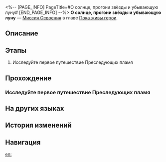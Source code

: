 <%-- [PAGE_INFO]
PageTitle=#О солнце, прогони звёзды и убывающую луну#
[END_PAGE_INFO] --%>
{{Дополнить|Диалоги.}}
{{Миссия Инфобокс
|id              = 1040603
|Название        = 
|Изображение     = Миссия О солнце, прогони звёзды и убывающую луну.png
|Тип             = Миссия Освоения
|Событие         = 
|Глава           = Пока живы герои
|Условия         = Завершена [[Миссия Освоения]] «[[О время, пронеси меня через тысячи лет]]»
|Персонажи       = Первопроходец
|СтартЛокация    = [[Амфореус]] — [[Элизия Эйдес]]
|Мир             = Амфореус
|Предыдущая      = О время, пронеси меня через тысячи лет
|Следующая       = О странник, изучи отпечатки на восковой дощечке
|Награды         = Опыт Освоения*1 900; Звёздный нефрит*240; Путеводитель путешественника*18; Утраченный кристалл*18; Беспорядочная амброзия*760; Кредиты*240 000
}}
'''О солнце, прогони звёзды и убывающую луну''' — [[Миссия Освоения]] в главе [[Пока живы герои]].

==Описание==
{{Описание|Вы с Киреной возвращаетесь в эпоху первой Погони за пламенем, где встречаете Керидру, златиуса правосудия, и Гисиленсу, златиуса океана. Керидра, правительница Охемы, приветствует вас и объявляет войну Фагусе во время собрания союза. В Мраморном дворце вы знакомитесь с Гисиленсой и узнаёте, что перед военным походом пройдёт большой пир. Во время пиршества Гисиленса раскрывает вам тайну Керидры: Ликург использует силу Сталесклепа как козырь, чтобы переманить Керидру на свою сторону. Гисиленса надеется, что вы сможете помочь правительнице избежать порочного поступка. Вы подслушиваете разговор Ликурга и Керидры, но Керидра замечает вас. После ожесточённого спора Керидра пытается защитить вас под предлогом заключения за решётку, но Ликург вмешивается силой и вновь отправляет вас в Залегендье. Керидра вызывает двух гениев, чтобы обыграть Ликурга.}}

==Этапы==
# Исследуйте первое путешествие Преследующих пламя

==Прохождение==
{{Дополнить}}
===Исследуйте первое путешествие Преследующих пламя===
{{Описание миссии|тип=Миссия Освоения|локация=Элизия Эйдес|Говорят, что это была жестокая эпоха, начавшаяся с пролитой золотой крови, смешавшейся с красной. Это была эпоха бедствий, когда вздымались волны и рушились горы. Это была эпоха тирании, когда несправедливая правительница попирала закон. Это была тёмная эпоха, когда погибли и боги, и их последователи. Это была эпоха первого путешествия Преследующих пламя, эпоха, когда ослеплял свет палящего солнца.<br />Вам придётся взглянуть прямо на него, чтобы разжечь огонь.}}
{{Диалог Начало}}

{{Диалог Конец}}

==На других языках==
{{На других языках
|en   = Sun, Repel Stars and Pale Moon
|zhs  = 初日啊，逐退群星与残月
|zht  = 初日啊，逐退群星與殘月
|ja   = 曙光よ、星々と残月を払え
|ko   = 첫 태양이여, 뭇별과 잔월을 물리쳐다오
|es   = Sol naciente, ahuyenta las estrellas y la luna menguante
|fr   = Soleil, repousse les étoiles et la lune pâle
|ru   = О солнце, прогони звёзды и убывающую луну
|th   = อาทิตย์แรกเอ๋ย จงขับไล่หมู่ดาวและเสี้ยวจันทร์
|vi   = Hỡi Mặt Trời, Hãy Xua Tan Những Vì Sao Và Trăng Tàn
|de   = O Sonne, vertreibe Sterne und bleichen Mond
|id   = Fajar Pertama, Usirlah Bintang dan Rembulan Pudar
|pt   = Ó Sol, Afasta as Estrelas e a Pálida Lua
}}

==История изменений==
{{История изменений|3.5}}

==Навигация==
{{Миссия Освоения Навбокс|Глава }}

[[en:]]
